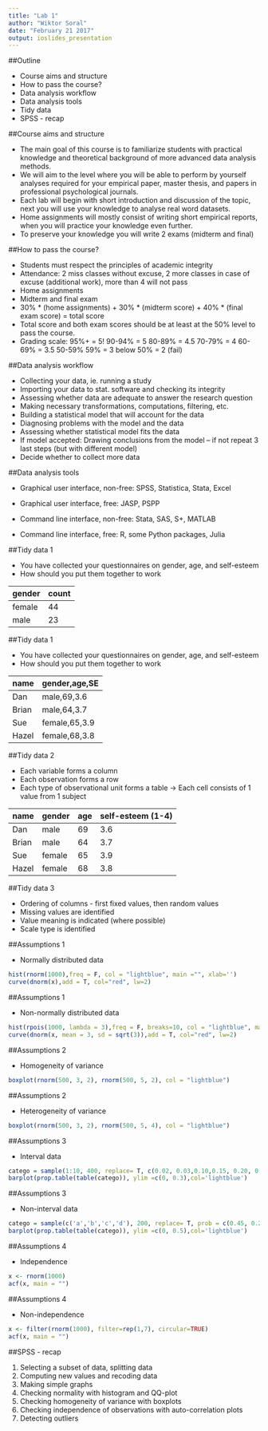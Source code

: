 ```yaml
---
title: "Lab 1"
author: "Wiktor Soral"
date: "February 21 2017"
output: ioslides_presentation
---
```


##Outline

 - Course aims and structure
 - How to pass the course?
 - Data analysis workflow
 - Data analysis tools
 - Tidy data
 - SPSS - recap
 
##Course aims and structure
  
  - The main goal of this course is to familiarize students with practical knowledge and theoretical background of more advanced data analysis methods.
  - We will aim to the level where you will be able to perform by yourself analyses required for your empirical paper, master thesis, and papers in professional psychological journals.
  - Each lab will begin with short introduction and discussion of the topic, next you will use your knowledge to analyse real word datasets.
  - Home assignments will mostly consist of writing short empirical reports, when you will practice your knowledge even further.
  - To preserve your knowledge you will write 2 exams (midterm and final)

##How to pass the course?

  - Students must respect the principles of academic integrity
  - Attendance: 2 miss classes without excuse, 2 more classes in case of excuse (additional work), more than 4 will not pass
  - Home assignments
  - Midterm and final exam
  - 30% \* (home assignments) + 30% \* (midterm score) + 40% \* (final exam score) = total score
  - Total score and both exam scores should be at least at the 50% level to pass the course.
  - Grading scale: 95%+ = 5! 90-94% = 5 80-89% = 4.5 70-79% = 4 60-69% = 3.5 50-59% 59% = 3 below 50% = 2 (fail)

##Data analysis workflow

  - Collecting your data, ie. running a study
  - Importing your data to stat. software and checking its integrity
  - Assessing whether data are adequate to answer the research question
  - Making necessary transformations, computations, filtering, etc.
  - Building a statistical model that will account for the data
  - Diagnosing problems with the model and the data
  - Assessing whether statistical model fits the data
  - If model accepted: Drawing conclusions from the model -- if not repeat 3 last steps (but with different model)
  - Decide whether to collect more data

##Data analysis tools

  - Graphical user interface, non-free: SPSS, Statistica, Stata, Excel
  - Graphical user interface, free: JASP, PSPP
  
  - Command line interface, non-free: Stata, SAS, S+, MATLAB
  - Command line interface, free: R, some Python packages, Julia

##Tidy data 1

  - You have collected your questionnaires on gender, age, and self-esteem 
  - How should you put them together to work
  
| gender  |count |
|-------- |------|
|  female | 44   |
|  male   | 23   |

##Tidy data 1

  - You have collected your questionnaires on gender, age, and self-esteem 
  - How should you put them together to work
  
|name    |  gender,age,SE |
|--------|----------------|
| Dan    |  male,69,3.6   |
| Brian  |  male,64,3.7   |
| Sue    |  female,65,3.9 |
| Hazel  |  female,68,3.8 |


##Tidy data 2

  - Each variable forms a column
  - Each observation forms a row
  - Each type of observational unit forms a table
  -> Each cell consists of 1 value from 1 subject
  
|name    | gender  | age  | self-esteem (1-4)|
|--------|-------- |------|------------------|
| Dan    |  male   | 69   |  3.6             |
| Brian  |  male   | 64   |  3.7             |
| Sue    |  female | 65   |  3.9             |
| Hazel  |  female | 68   |  3.8             |

##Tidy data 3

 - Ordering of columns - first fixed values, then random values
 - Missing values are identified
 - Value meaning is indicated (where possible)
 - Scale type is identified

##Assumptions 1

  - Normally distributed data
  
```r
hist(rnorm(1000),freq = F, col = "lightblue", main ="", xlab='')
curve(dnorm(x),add = T, col="red", lw=2)
```

##Assumptions 1

  - Non-normally distributed data
  
```r
hist(rpois(1000, lambda = 3),freq = F, breaks=10, col = "lightblue", main ="", xlab='')
curve(dnorm(x, mean = 3, sd = sqrt(3)),add = T, col="red", lw=2)
```

  
##Assumptions 2

  - Homogeneity of variance
  
```r
boxplot(rnorm(500, 3, 2), rnorm(500, 5, 2), col = "lightblue")
```

##Assumptions 2

  - Heterogeneity of variance
  
```r
boxplot(rnorm(500, 3, 2), rnorm(500, 5, 4), col = "lightblue")
```

##Assumptions 3

  - Interval data
  
```r
catego = sample(1:10, 400, replace= T, c(0.02, 0.03,0.10,0.15, 0.20, 0.20,0.15, 0.10,0.03, 0.02))
barplot(prop.table(table(catego)), ylim =c(0, 0.3),col='lightblue')
```


##Assumptions 3

  - Non-interval data
  
```r
catego = sample(c('a','b','c','d'), 200, replace= T, prob = c(0.45, 0.25, 0.20, 0.1))
barplot(prop.table(table(catego)), ylim =c(0, 0.5),col='lightblue')
```

##Assumptions 4

  - Independence
  
```r
x <- rnorm(1000)
acf(x, main = "")
```


##Assumptions 4

  - Non-independence
  
```r
x <- filter(rnorm(1000), filter=rep(1,7), circular=TRUE)
acf(x, main = "")
```

##SPSS - recap

 1. Selecting a subset of data, splitting data
 2. Computing new values and recoding data
 3. Making simple graphs
 4. Checking normality with histogram and QQ-plot
 5. Checking homogeneity of variance with boxplots
 6. Checking independence of observations with auto-correlation plots
 7. Detecting outliers

